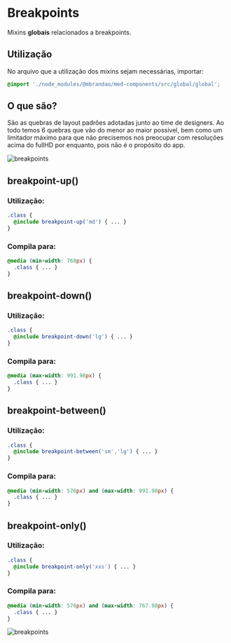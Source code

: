 
<Meta title="global/mixins/Breakpoints" />

# Breakpoints

Mixins **globais** relacionados a breakpoints.

## Utilização

No arquivo que a utilização dos mixins sejam necessárias, importar:

``` scss
@import './node_modules/@mbrandao/med-components/src/global/global';
```

## O que são?

São as quebras de layout padrões adotadas junto ao time de designers.
Ao todo temos 6 quebras que vão do menor ao maior possível, bem como um limitador máximo para que não precisemos
nos preocupar com resoluções acima do fullHD por enquanto, pois não é o propósito do app.

<img src={breakpoints} alt="breakpoints" />

## breakpoint-up()

### Utilização:

```scss
.class {
  @include breakpoint-up('md') { ... }
}
```

### Compila para:

```scss
@media (min-width: 768px) {
  .class { ... }
}
```

## breakpoint-down()

### Utilização:

```scss
.class {
  @include breakpoint-down('lg') { ... }
}
```

### Compila para:

```scss
@media (max-width: 991.98px) {
  .class { ... }
}
```

## breakpoint-between()

### Utilização:

```scss
.class {
  @include breakpoint-between('sm','lg') { ... }
}
```

### Compila para:

```scss
@media (min-width: 576px) and (max-width: 991.98px) {
  .class { ... }
}
```

## breakpoint-only()

### Utilização:

```scss
.class {
  @include breakpoint-only('xxs') { ... }
}
```

### Compila para:

```scss
@media (min-width: 576px) and (max-width: 767.98px) {
  .class { ... }
}
```

<img src={breakpoints} alt="breakpoints" />
